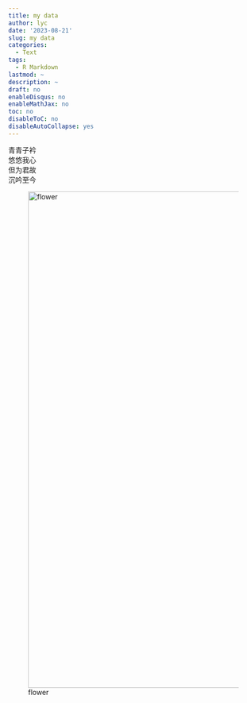 ---
title: my data
author: lyc
date: '2023-08-21'
slug: my data
categories:
  - Text
tags:
  - R Markdown
lastmod: ~
description: ~
draft: no
enableDisqus: no
enableMathJax: no
toc: no
disableToC: no
disableAutoCollapse: yes
---

青青子衿\
悠悠我心\
但为君故\
沉吟至今

![flower](images/202307246%E5%AD%A6%E6%A0%A1%E5%90%8E%E5%B1%B1.jpg){width="1000"}
